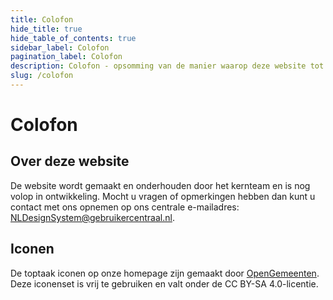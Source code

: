 ```yaml
---
title: Colofon
hide_title: true
hide_table_of_contents: true
sidebar_label: Colofon
pagination_label: Colofon
description: Colofon - opsomming van de manier waarop deze website tot stand is gekomen
slug: /colofon
---
```


# Colofon

## Over deze website

De website wordt gemaakt en onderhouden door het kernteam en is nog volop in ontwikkeling. Mocht u vragen of opmerkingen hebben dan kunt u contact met ons opnemen op ons centrale e-mailadres: <a href="mailto:NLDesignSystem@gebruikercentraal.nl">NLDesignSystem@gebruikercentraal.nl</a>.

## Iconen

De toptaak iconen op onze homepage zijn gemaakt door <a href="https://www.opengemeenten.nl/producten/iconenset" target="_top">OpenGemeenten</a>. Deze iconenset is vrij te gebruiken en valt onder de CC BY-SA 4.0-licentie.
